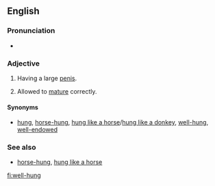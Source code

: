 ==English==

===Pronunciation===
* {{rhymes|ʌŋ|lang=en}}

===Adjective===
{{en-adj|head=[[well]][[-]][[hung]]|better-hung|sup=best-hung}}

# {{context|informal|vulgar|lang=en}} Having a large [[penis]].
# {{context|of [[game]] meat|lang=en}} Allowed to [[mature]] correctly.

====Synonyms====
* {{sense|having a large penis}} [[hung]], [[horse-hung]], [[hung like a horse]]/[[hung like a donkey]], [[well-hung]], [[well-endowed]]

===See also===
* [[horse-hung]], [[hung like a horse]]

[[fi:well-hung]]